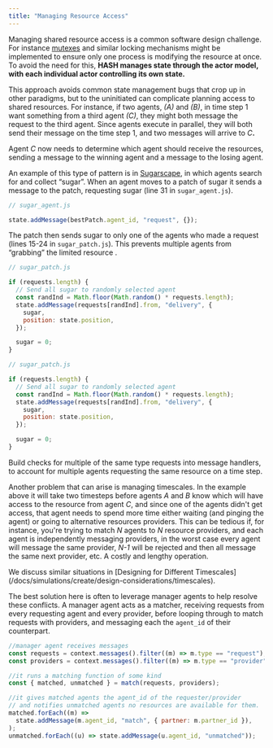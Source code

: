 ```yaml
---
title: "Managing Resource Access"
---
```


Managing shared resource access is a common software design challenge. For instance [mutexes](https://en.wikipedia.org/wiki/Lock_%28computer_science%29) and similar locking mechanisms might be implemented to ensure only one process is modifying the resource at once. To avoid the need for this, **HASH manages state through the actor model, with each individual actor controlling its own state.**

This approach avoids common state management bugs that crop up in other paradigms, but to the uninitiated can complicate planning access to shared resources. For instance, if two agents, _\(A\)_ and _\(B\)_, in time step 1 want something from a third agent _\(C\)_, they might both message the request to the third agent. Since agents execute in parallel, they will both send their message on the time step 1, and two messages will arrive to _C_**.**

Agent _C_ now needs to determine which agent should receive the resources, sending a message to the winning agent and a message to the losing agent.

An example of this type of pattern is in [Sugarscape](https://simulation.hash.ai/@hash/sugarscape), in which agents search for and collect “sugar”. When an agent moves to a patch of sugar it sends a message to the patch, requesting sugar \(line 31 in `sugar_agent.js`\).

```javascript
// sugar_agent.js

state.addMessage(bestPatch.agent_id, "request", {});
```

The patch then sends sugar to only one of the agents who made a request \(lines 15-24 in `sugar_patch.js`\). This prevents multiple agents from “grabbing” the limited resource .

```javascript
// sugar_patch.js

if (requests.length) {
  // Send all sugar to randomly selected agent
  const randInd = Math.floor(Math.random() * requests.length);
  state.addMessage(requests[randInd].from, "delivery", {
    sugar,
    position: state.position,
  });

  sugar = 0;
}
```

<Tabs>
<Tab title="JavaScript" >

```javascript
// sugar_patch.js

if (requests.length) {
  // Send all sugar to randomly selected agent
  const randInd = Math.floor(Math.random() * requests.length);
  state.addMessage(requests[randInd].from, "delivery", {
    sugar,
    position: state.position,
  });

  sugar = 0;
}
```

</Tab>
</Tabs>

<Hint style="info">
  Build checks for multiple of the same type requests into message handlers, to
  account for multiple agents requesting the same resource on a time step.
</Hint>

Another problem that can arise is managing timescales. In the example above it will take two timesteps before agents _A_ and _B_ know which will have access to the resource from agent _C_, and since one of the agents didn't get access, that agent needs to spend more time either waiting \(and pinging the agent\) or going to alternative resources providers. This can be tedious if, for instance, you're trying to match _N_ agents to _N_ resource providers, and each agent is independently messaging providers, in the worst case every agent will message the same provider, _N-1_ will be rejected and then all message the same next provider, etc. A costly and lengthy operation.

<Hint style="info">
  We discuss similar situations in [Designing for Different
  Timescales](/docs/simulations/create/design-considerations/timescales).
</Hint>

The best solution here is often to leverage manager agents to help resolve these conflicts. A manager agent acts as a matcher, receiving requests from every requesting agent and every provider, before looping through to match requests with providers, and messaging each the `agent_id` of their counterpart.

```javascript
//manager agent receives messages
const requests = context.messages().filter((m) => m.type == "request");
const providers = context.messages().filter((m) => m.type == "provider");

//it runs a matching function of some kind
const { matched, unmatched } = match(requests, providers);

//it gives matched agents the agent_id of the requester/provider
// and notifies unmatched agents no resources are available for them.
matched.forEach((m) =>
  state.addMessage(m.agent_id, "match", { partner: m.partner_id }),
);
unmatched.forEach((u) => state.addMessage(u.agent_id, "unmatched"));
```
